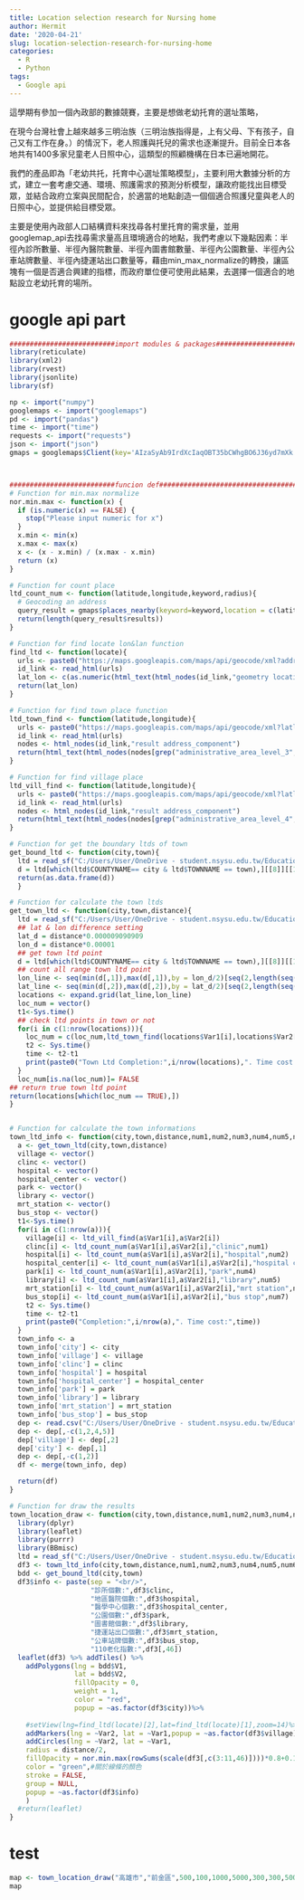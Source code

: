 ```yaml
---
title: Location selection research for Nursing home
author: Hermit
date: '2020-04-21'
slug: location-selection-research-for-nursing-home
categories:
  - R
  - Python
tags:
  - Google api
---
```

這學期有參加一個內政部的數據競賽，主要是想做老幼托育的選址策略，

在現今台灣社會上越來越多三明治族（三明治族指得是，上有父母、下有孩子，自己又有工作在身。）的情況下，老人照護與托兒的需求也逐漸提升。目前全日本各地共有1400多家兒童老人日照中心，這類型的照顧機構在日本已遍地開花。  
  
我們的產品即為「老幼共托，托育中心選址策略模型」，主要利用大數據分析的方式，建立一套考慮交通、環境、照護需求的預測分析模型，讓政府能找出目標受眾，並結合政府立案與民間配合，於適當的地點創造一個個適合照護兒童與老人的日照中心，並提供給目標受眾。  
   
主要是使用內政部人口結構資料來找尋各村里托育的需求量，並用googlemap_api去找尋需求量高且環境適合的地點，我們考慮以下幾點因素：半徑內診所數量、半徑內醫院數量、半徑內圖書館數量、半徑內公園數量、半徑內公車站牌數量、半徑內捷運站出口數量等，藉由min_max_normalize的轉換，讓區塊有一個是否適合興建的指標，而政府單位便可使用此結果，去選擇一個適合的地點設立老幼托育的場所。  



# google api part
```r
##########################import modules & packages##########################
library(reticulate)
library(xml2)
library(rvest)
library(jsonlite)
library(sf)

np <- import("numpy")
googlemaps <- import("googlemaps")
pd <- import("pandas")
time <- import("time")
requests <- import("requests")
json <- import("json")
gmaps = googlemaps$Client(key='AIzaSyAb9IrdXcIaqOBT35bCWhgBO6J36yd7mXk')



##########################funcion def######################################
# Function for min.max normalize
nor.min.max <- function(x) {
  if (is.numeric(x) == FALSE) {
    stop("Please input numeric for x")
  }
  x.min <- min(x)
  x.max <- max(x)
  x <- (x - x.min) / (x.max - x.min)
  return (x)
}

# Function for count place 
ltd_count_num <- function(latitude,longitude,keyword,radius){
  # Geocoding an address        
  query_result = gmaps$places_nearby(keyword=keyword,location = c(latitude,longitude), radius=radius)
  return(length(query_result$results))
}

# Function for find locate lon&lan function
find_ltd <- function(locate){
  urls <- paste0("https://maps.googleapis.com/maps/api/geocode/xml?address=",locate,"&language=zh-TW&key=AIzaSyAb9IrdXcIaqOBT35bCWhgBO6J36yd7mXk&fbclid=IwAR1ruO5pKEYtG4C1x335oY3cByVSQwMTc1fUgUDtEZ1ri-onAuaFn3mn71g")
  id_link <- read_html(urls)
  lat_lon <- c(as.numeric(html_text(html_nodes(id_link,"geometry location lat"))),as.numeric(html_text(html_nodes(id_link,"geometry location lng"))))
  return(lat_lon)
}

# Function for find town place function
ltd_town_find <- function(latitude,longitude){
  urls <- paste0("https://maps.googleapis.com/maps/api/geocode/xml?latlng=",latitude,",",longitude,"&language=zh-TW&key=AIzaSyAb9IrdXcIaqOBT35bCWhgBO6J36yd7mXk&fbclid=IwAR1ruO5pKEYtG4C1x335oY3cByVSQwMTc1fUgUDtEZ1ri-onAuaFn3mn71g")
  id_link <- read_html(urls)
  nodes <- html_nodes(id_link,"result address_component")
  return(html_text(html_nodes(nodes[grep("administrative_area_level_3",html_text(nodes))],"short_name"))[1])
}

# Function for find village place
ltd_vill_find <- function(latitude,longitude){
  urls <- paste0("https://maps.googleapis.com/maps/api/geocode/xml?latlng=",latitude,",",longitude,"&language=zh-TW&key=AIzaSyAb9IrdXcIaqOBT35bCWhgBO6J36yd7mXk&fbclid=IwAR1ruO5pKEYtG4C1x335oY3cByVSQwMTc1fUgUDtEZ1ri-onAuaFn3mn71g")
  id_link <- read_html(urls)
  nodes <- html_nodes(id_link,"result address_component")
  return(html_text(html_nodes(nodes[grep("administrative_area_level_4",html_text(nodes))],"short_name"))[1])
}

# Function for get the boundary ltds of town
get_bound_ltd <- function(city,town){
  ltd = read_sf("C:/Users/User/OneDrive - student.nsysu.edu.tw/Educations/Contests/2020_contest_data/town_moi/TOWN_MOI_1090324.shp")
  d = ltd[which(ltd$COUNTYNAME== city & ltd$TOWNNAME == town),][[8]][[1]][[1]][[1]]
  return(as.data.frame(d))
  }

# Function for calculate the town ltds
get_town_ltd <- function(city,town,distance){
  ltd = read_sf("C:/Users/User/OneDrive - student.nsysu.edu.tw/Educations/Contests/2020_contest_data/town_moi/TOWN_MOI_1090324.shp")
  ## lat & lon difference setting 
  lat_d = distance*0.000009090909
  lon_d = distance*0.00001
  ## get town ltd point
  d = ltd[which(ltd$COUNTYNAME== city & ltd$TOWNNAME == town),][[8]][[1]][[1]][[1]]
  ## count all range town ltd point
  lon_line <- seq(min(d[,1]),max(d[,1]),by = lon_d/2)[seq(2,length(seq(min(d[,1]),max(d[,1]),by = lon_d/2)),2)]
  lat_line <- seq(min(d[,2]),max(d[,2]),by = lat_d/2)[seq(2,length(seq(min(d[,2]),max(d[,2]),by = lat_d/2)),2)]
  locations <- expand.grid(lat_line,lon_line)
  loc_num = vector()
  t1<-Sys.time()
  ## check ltd points in town or not
  for(i in c(1:nrow(locations))){
    loc_num = c(loc_num,ltd_town_find(locations$Var1[i],locations$Var2[i]) == town)
    t2 <- Sys.time()
    time <- t2-t1
    print(paste0("Town Ltd Completion:",i/nrow(locations),". Time cost:",time))
  }
  loc_num[is.na(loc_num)]= FALSE
## return true town ltd point
return(locations[which(loc_num == TRUE),])
}


# Function for calculate the town informations
town_ltd_info <- function(city,town,distance,num1,num2,num3,num4,num5,num6,num7){
  a <- get_town_ltd(city,town,distance)
  village <- vector()
  clinc <- vector()
  hospital <- vector()
  hospital_center <- vector()
  park <- vector()
  library <- vector()
  mrt_station <- vector()
  bus_stop <- vector()
  t1<-Sys.time()
  for(i in c(1:nrow(a))){
    village[i] <- ltd_vill_find(a$Var1[i],a$Var2[i])
    clinc[i] <- ltd_count_num(a$Var1[i],a$Var2[i],"clinic",num1)
    hospital[i] <- ltd_count_num(a$Var1[i],a$Var2[i],"hospital",num2)
    hospital_center[i] <- ltd_count_num(a$Var1[i],a$Var2[i],"hospital center",num3)
    park[i] <- ltd_count_num(a$Var1[i],a$Var2[i],"park",num4)
    library[i] <- ltd_count_num(a$Var1[i],a$Var2[i],"library",num5)
    mrt_station[i] <- ltd_count_num(a$Var1[i],a$Var2[i],"mrt station",num6)
    bus_stop[i] <- ltd_count_num(a$Var1[i],a$Var2[i],"bus stop",num7)
    t2 <- Sys.time()
    time <- t2-t1
    print(paste0("Completion:",i/nrow(a),". Time cost:",time))
  }
  town_info <- a
  town_info['city'] <- city
  town_info['village'] <- village
  town_info['clinc'] = clinc
  town_info['hospital'] = hospital
  town_info['hospital_center'] = hospital_center
  town_info['park'] = park
  town_info['library'] = library
  town_info['mrt_station'] = mrt_station
  town_info['bus_stop'] = bus_stop
  dep <- read.csv("C:/Users/User/OneDrive - student.nsysu.edu.tw/Educations/Contests/2020_contest_data/town_moi/2020Data_final.csv")
  dep <- dep[,-c(1,2,4,5)]
  dep['village'] <- dep[,2]
  dep['city'] <- dep[,1]
  dep <- dep[,-c(1,2)]
  df <- merge(town_info, dep)

  return(df)
}

# Function for draw the results
town_location_draw <- function(city,town,distance,num1,num2,num3,num4,num5,num6,num7){
  library(dplyr)
  library(leaflet)
  library(purrr)
  library(BBmisc)
  ltd = read_sf("C:/Users/User/OneDrive - student.nsysu.edu.tw/Educations/Contests/2020_contest_data/town_moi/TOWN_MOI_1090324.shp")
  df3 <- town_ltd_info(city,town,distance,num1,num2,num3,num4,num5,num6,num7)
  bdd <- get_bound_ltd(city,town)
  df3$info <- paste(sep = "<br/>",
                    "診所個數:",df3$clinc,
                    "地區醫院個數:",df3$hospital,
                    "醫學中心個數:",df3$hospital_center,
                    "公園個數:",df3$park,
                    "圖書館個數:",df3$library,
                    "捷運站出口個數:",df3$mrt_station,
                    "公車站牌個數:",df3$bus_stop,
                    "110老化指數:",df3[,46])
  leaflet(df3) %>% addTiles() %>%
    addPolygons(lng = bdd$V1,
                lat = bdd$V2,
                fillOpacity = 0,
                weight = 1,
                color = "red",
                popup = ~as.factor(df3$city))%>%
    
    #setView(lng=find_ltd(locate)[2],lat=find_ltd(locate)[1],zoom=14)%>%
    addMarkers(lng = ~Var2, lat = ~Var1,popup = ~as.factor(df3$village))%>%
    addCircles(lng = ~Var2, lat = ~Var1, 
    radius = distance/2, 
    fillOpacity = nor.min.max(rowSums(scale(df3[,c(3:11,46)])))*0.8+0.1,
    color = "green",#關於線條的顏色
    stroke = FALSE,
    group = NULL,
    popup = ~as.factor(df3$info)
    )
  #return(leaflet)
}
```

# test
```r
map <- town_location_draw("高雄市","前金區",500,100,1000,5000,300,300,500,100)
map
```